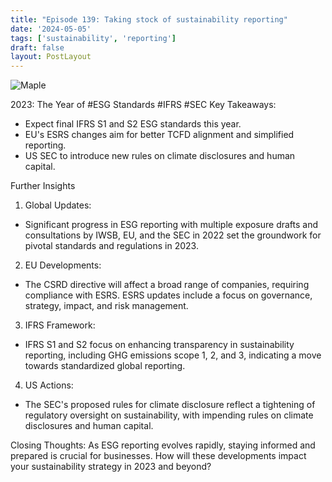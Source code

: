 ```yaml
---
title: "Episode 139: Taking stock of sustainability reporting"
date: '2024-05-05'
tags: ['sustainability', 'reporting']
draft: false
layout: PostLayout
---
```


<div className="flex justify-center">
<div className="my-1 w-full px-2 xl:my-1 xl:w-1/2 xl:px-2">
    <img src="https://img.youtube.com/vi/DLGFXLy7k_c/0.jpg" alt="Maple" className="mx-auto h-58 w-auto" />
</div>
</div>

2023: The Year of #ESG Standards #IFRS #SEC
Key Takeaways:
- Expect final IFRS S1 and S2 ESG standards this year.
- EU's ESRS changes aim for better TCFD alignment and simplified reporting.
- US SEC to introduce new rules on climate disclosures and human capital.

Further Insights
1. Global Updates:
- Significant progress in ESG reporting with multiple exposure drafts and consultations by IWSB, EU, and the SEC in 2022 set the groundwork for pivotal standards and regulations in 2023.

2. EU Developments:
- The CSRD directive will affect a broad range of companies, requiring compliance with ESRS. ESRS updates include a focus on governance, strategy, impact, and risk management.

3. IFRS Framework:
- IFRS S1 and S2 focus on enhancing transparency in sustainability reporting, including GHG emissions scope 1, 2, and 3, indicating a move towards standardized global reporting.

4. US Actions:
- The SEC's proposed rules for climate disclosure reflect a tightening of regulatory oversight on sustainability, with impending rules on climate disclosures and human capital.

Closing Thoughts:
As ESG reporting evolves rapidly, staying informed and prepared is crucial for businesses. How will these developments impact your sustainability strategy in 2023 and beyond?
